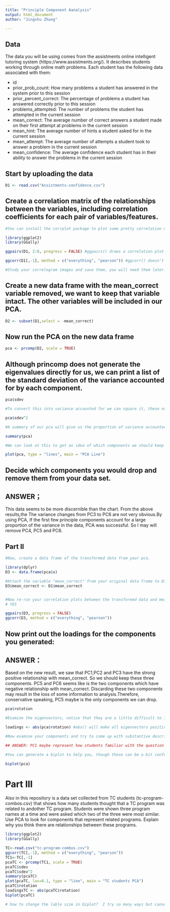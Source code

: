```yaml
---
title: "Principle Component Aanalysis"
output: html_document
author: "Jingshu Zhang"

---
```

## Data
The data you will be using comes from the assistments online intelligent tutoring system (https://www.assistments.org/). It describes students working through online math problems. Each student has the following data associated with them:

- id
- prior_prob_count: How many problems a student has answered in the system prior to this session
- prior_percent_correct: The percentage of problems a student has answered correctly prior to this session
- problems_attempted: The number of problems the student has attempted in the current session
- mean_correct: The average number of correct answers a student made on their first attempt at problems in the current session
- mean_hint: The average number of hints a student asked for in the current session
- mean_attempt: The average number of attempts a student took to answer a problem in the current session
- mean_confidence: The average confidence each student has in their ability to answer the problems in the current session

## Start by uploading the data
```r
D1 <- read.csv("Assistments-confidence.csv")

```

## Create a correlation matrix of the relationships between the variables, including correlation coefficients for each pair of variables/features.

```r
#You can install the corrplot package to plot some pretty correlation matrices (sometimes called correlograms)

library(ggplot2)
library(GGally)

ggpairs(D1, 2:8, progress = FALSE) #ggpairs() draws a correlation plot between all the columns you identify by number (second option, you don't need the first column as it is the student ID) and progress = FALSE stops a progress bar appearing as it renders your plot

ggcorr(D1[,-1], method = c("everything", "pearson")) #ggcorr() doesn't have an explicit option to choose variables so we need to use matrix notation to drop the id variable. We then need to choose a "method" which determines how to treat missing values (here we choose to keep everything, and then which kind of correlation calculation to use, here we are using Pearson correlation, the other options are "kendall" or "spearman")

#Study your correlogram images and save them, you will need them later. Take note of what is strongly related to the outcome variable of interest, mean_correct. 
```

## Create a new data frame with the mean_correct variable removed, we want to keep that variable intact. The other variables will be included in our PCA.

```r
D2 <- subset(D1,select = -mean_correct)

```

## Now run the PCA on the new data frame

```r
pca <- prcomp(D2, scale = TRUE)
```

## Although princomp does not generate the eigenvalues directly for us, we can print a list of the standard deviation of the variance accounted for by each component.

```r
pca$sdev

#To convert this into variance accounted for we can square it, these numbers are proportional to the eigenvalue

pca$sdev^2

#A summary of our pca will give us the proportion of variance accounted for by each component

summary(pca)

#We can look at this to get an idea of which components we should keep and which we should drop

plot(pca, type = "lines", main = "PCA Line")
```

## Decide which components you would drop and remove them from your data set.

## ANSWER；
This data seems to be more discernible than the chart. From the above results,the The variance changes from PC3 to PC6 are not very obvious.By using PCA, If the first few principle components account for a large proportion of the variance in the data, PCA was successful. So I may will remove PC4, PC5 and PC6.

## Part II

```r
#Now, create a data frame of the transformed data from your pca.

library(dplyr)
D3 <- data.frame(pca$x)

#Attach the variable "mean_correct" from your original data frame to D3.
D3$mean_correct <- D1$mean_correct


#Now re-run your correlation plots between the transformed data and mean_correct. If you had dropped some components would you have lost important infomation about mean_correct?
# YES

ggpairs(D3, progress = FALSE)
ggcorr(D3, method = c("everything", "pearson"))

```
## Now print out the loadings for the components you generated:

## ANSWER：
Based on the new result, we saw that PC1,PC2 and PC3 have the strong positive relationship with mean_correct. So we should keep these three components. PC5 and PC6 seems like is the two components which have negative relationship with mean_correct. Discarding these two components may result in the loss of some information to analysis.Therefore, conservative speaking, PC5 maybe is the only components we can drop.


```r
pca$rotation

#Examine the eigenvectors, notice that they are a little difficult to interpret. It is much easier to make sense of them if we make them proportional within each component

loadings <- abs(pca$rotation) #abs() will make all eigenvectors positive

#Now examine your components and try to come up with substantive descriptions of what some might represent?

## ANSWER: PC1 maybe represent how students familiar with the question or do they have any backgrond information.PC2 maybe represent the frequency of answering the question 

#You can generate a biplot to help you, though these can be a bit confusing. They plot the transformed data by the first two components. Therefore, the axes represent the direction of maximum variance accounted for. Then mapped onto this point cloud are the original directions of the variables, depicted as red arrows. It is supposed to provide a visualization of which variables "go together". Variables that possibly represent the same underlying construct point in the same direction.  

biplot(pca)


```
# Part III  
Also in this repository is a data set collected from TC students (tc-program-combos.csv) that shows how many students thought that a TC program was related to andother TC program. Students were shown three program names at a time and were asked which two of the three were most similar. Use PCA to look for components that represent related programs. Explain why you think there are relationships between these programs.

```r
library(ggplot2)
library(GGally)

TC<-read.csv("tc-program-combos.csv")
ggcorr(TC[,-1], method = c("everything", "pearson"))
TC1<-TC[,-1]
pcaTC <- prcomp(TC1, scale = TRUE)
pcaTC$sdev
pcaTC$sdev^2
summary(pcaTC)
plot(pcaTC, las=0.1, type = "line", main = "TC students PCA")
pcaTC$rotation
loadingsTC <- abs(pcaTC$rotation)
biplot(pcaTC)

# how to change the lable size in biplot?  I try so many ways but cannot run successfully. 
```





